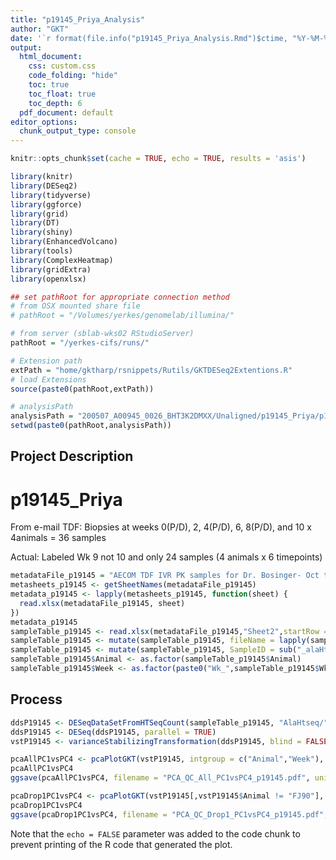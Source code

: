 ```yaml
---
title: "p19145_Priya_Analysis"
author: "GKT"
date: '`r format(file.info("p19145_Priya_Analysis.Rmd")$ctime, "%Y-%M-%d")`'
output:
  html_document:
    css: custom.css
    code_folding: "hide"
    toc: true
    toc_float: true
    toc_depth: 6
  pdf_document: default
editor_options: 
  chunk_output_type: console
---
```


```r
knitr::opts_chunk$set(cache = TRUE, echo = TRUE, results = 'asis')

library(knitr)
library(DESeq2)
library(tidyverse)
library(ggforce)
library(grid)
library(DT)
library(shiny)
library(EnhancedVolcano)
library(tools)
library(ComplexHeatmap)
library(gridExtra)
library(openxlsx)

## set pathRoot for appropriate connection method
# from OSX mounted share file
# pathRoot = "/Volumes/yerkes/genomelab/illumina/"

# from server (sblab-wks02 RStudioServer)
pathRoot = "/yerkes-cifs/runs/"

# Extension path
extPath = "home/gktharp/rsnippets/Rutils/GKTDESeq2Extentions.R"
# load Extensions
source(paste0(pathRoot,extPath))

# analysisPath
analysisPath = "200507_A00945_0026_BHT3K2DMXX/Unaligned/p19145_Priya/p19145_Priya_Analysis"
setwd(paste0(pathRoot,analysisPath))

```

## Project Description

# p19145_Priya

From e-mail
TDF: Biopsies at weeks   0(P/D),  2,  4(P/D),  6,  8(P/D), and 10  x  4animals = 36 samples

Actual: Labeled Wk 9 not 10 and only 24 samples (4 animals x 6 timepoints)


```r

metadataFile_p19145 = "AECOM TDF IVR PK samples for Dr. Bosinger- Oct to Dec 2019.xlsx"
metasheets_p19145 <- getSheetNames(metadataFile_p19145)
metadata_p19145 <- lapply(metasheets_p19145, function(sheet) {
  read.xlsx(metadataFile_p19145, sheet)
})
metadata_p19145
sampleTable_p19145 <- read.xlsx(metadataFile_p19145,"Sheet2",startRow = 2)
sampleTable_p19145 <- mutate(sampleTable_p19145, fileName = lapply(sampleTable_p19145$CUID, function(cuid) {dir("AlaHtseq/",pattern = cuid)}), .before = Animal)
sampleTable_p19145 <- mutate(sampleTable_p19145, SampleID = sub("_alaHtseq.txt","",sub("p19145_s0.._","",sampleTable_p19145$fileName)), .before = fileName)
sampleTable_p19145$Animal <- as.factor(sampleTable_p19145$Animal)
sampleTable_p19145$Week <- as.factor(paste0("Wk_",sampleTable_p19145$Wk))

```

## Process



```r

ddsP19145 <- DESeqDataSetFromHTSeqCount(sampleTable_p19145, "AlaHtseq/", design = ~ Animal + Week)
ddsP19145 <- DESeq(ddsP19145, parallel = TRUE)
vstP19145 <- varianceStabilizingTransformation(ddsP19145, blind = FALSE, fitType = "parametric")

pcaAllPC1vsPC4 <- pcaPlotGKT(vstP19145, intgroup = c("Animal","Week"), xpc = 1, ypc = 4) + theme_bw() + geom_point(aes(shape = Animal, color = Week), size = 3) + geom_path(aes(group=Animal, color=Week), size = 0.2, arrow = arrow(angle = 20, length = unit(6,"pt"), ends = "last", type = "closed")) + scale_shape_manual(values = c(15,16,17,18)) + scale_color_manual(values = c("#53B400","#C49A00","#F8766D","#A58AFF","#FB61D7","#00C094","#00B6EB","#377eb8")) + guides(fill = guide_legend(order = 1, override.aes = list(size = 3))) + geom_text_repel(aes(label=Animal), size = 2, hjust = 0.5, vjust = -1.5) + ggtitle("p19145 Priya QC PCA PC1vsPC4") + stat_ellipse(mapping = aes(color = Week), geom = "polygon", level = 0.67, alpha = 0.9, fill = NA) + stat_mean(aes(color = Week), shape = 4, size = 4)
pcaAllPC1vsPC4
ggsave(pcaAllPC1vsPC4, filename = "PCA_QC_All_PC1vsPC4_p19145.pdf", units = "in", width = 10, height = 8, scale = 1)

pcaDrop1PC1vsPC4 <- pcaPlotGKT(vstP19145[,vstP19145$Animal != "FJ90"], intgroup = c("Animal","Week"), xpc = 1, ypc = 4) + theme_bw() + geom_point(aes(shape = Animal, color = Week), size = 3) + geom_path(aes(group=Animal, color=Week), size = 0.2, arrow = arrow(angle = 20, length = unit(6,"pt"), ends = "last", type = "closed")) + scale_shape_manual(values = c(15,17,18)) + scale_color_manual(values = c("#53B400","#C49A00","#F8766D","#A58AFF","#FB61D7","#00C094","#00B6EB","#377eb8")) + guides(fill = guide_legend(order = 1, override.aes = list(size = 3))) + geom_text_repel(aes(label=Animal), size = 2, hjust = 0.5, vjust = -1.5) + ggtitle("p19145 Priya QC (Drop FJ90) PCA PC1vsPC4") + stat_ellipse(mapping = aes(color = Week), geom = "polygon", level = 0.67, alpha = 0.9, fill = NA) + stat_mean(aes(color = Week), shape = 4, size = 4)
pcaDrop1PC1vsPC4
ggsave(pcaDrop1PC1vsPC4, filename = "PCA_QC_Drop1_PC1vsPC4_p19145.pdf", units = "in", width = 10, height = 8, scale = 1)


```

Note that the `echo = FALSE` parameter was added to the code chunk to prevent printing of the R code that generated the plot.
